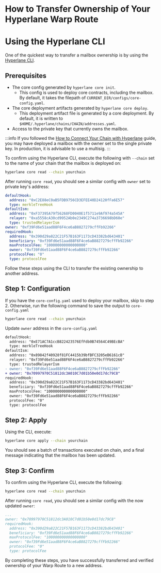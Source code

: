 # How to Transfer Ownership of Your Hyperlane Warp Route

# Using the Hyperlane CLI

One of the quickest way to transfer a mailbox ownership is by using the [Hyperlane CLI](https://docs.hyperlane.xyz/docs/reference/cli).

## Prerequisites

- The core config generated by `hyperlane core init`.
    - This config is used to deploy core contracts, including the mailbox. By default, it takes the filepath of `CURRENT_DIR/configs/core-config.yaml`.
- The core deployment artifacts generated by `hyperlane core deploy`.
    - This deployment artifact file is generated by a core deployment. By default, it is written to `$HOME/.hyperlane/chains/CHAIN/addresses.yaml`.
- Access to the private key that currently owns the mailbox.

:::info
If you followed the [How to Connect Your Chain with Hyperlane](/docs/deploy-hyperlane) guide, you may have deployed a mailbox with the owner set to the single private key. In production, it is advisable to use a multisig.
:::

To confirm using the Hyperlane CLI, execute the following with `--chain` set to the name of your chain that the mailbox is deployed on:

```bash
hyperlane core read --chain yourchain
```

After running `core read`, you should see a similar config with `owner` set to private key's address:

```yaml {8}
defaultHook:
  address: "0xC2E88eC0aB5FDB9756CD3EFEE40D24120fFa6E57"
  type: merkleTreeHook
defaultIsm:
  address: "0xF37395A79f56268FD0040E1f5711e9Af974a545A"
  relayer: "0xa5558cA30cd9952Ab0e2349C274a3736698bD60e"
  type: trustedRelayerIsm
owner: "0xf39Fd6e51aad88F6F4ce6aB8827279cffFb92266"
requiredHook:
  address: "0x390d29a822C21F57B163F1173cD43382bd643401"
  beneficiary: "0xf39Fd6e51aad88F6F4ce6aB8827279cffFb92266"
  maxProtocolFee: "100000000000000000"
  owner: "0xf39Fd6e51aad88F6F4ce6aB8827279cffFb92266"
  protocolFee: "0"
  type: protocolFee
```

Follow these steps using the CLI to transfer the existing ownership to another address.

## Step 1: Configuration

If you have the `core-config.yaml` used to deploy your mailbox, skip to step 2. Otherwise, run the following command to save the output to `core-config.yaml` 

```bash
hyperlane core read --chain yourchain
```

Update `owner` address in the `core-config.yaml`

```diff title="core-config.yaml"
defaultHook:
  address: "0xE71AC7A1ccB822423576EfFdb0B74564C49BEcBA"
  type: merkleTreeHook
defaultIsm:
  address: "0x89842f40928f81FC4415b39bfBFC3205eB6161cB"
  relayer: "0xf39Fd6e51aad88F6F4ce6aB8827279cffFb92266"
  type: trustedRelayerIsm
- owner: "0xf39Fd6e51aad88F6F4ce6aB8827279cffFb92266"
+ owner: "0x70997970C51812dc3A010C7d01b50e0d17dc79C8"
requiredHook:
  address: "0x390d29a822C21F57B163F1173cD43382bd643401"
  beneficiary: "0xf39Fd6e51aad88F6F4ce6aB8827279cffFb92266"
  maxProtocolFee: "100000000000000000"
  owner: "0xf39Fd6e51aad88F6F4ce6aB8827279cffFb92266"
  protocolFee: "0"
  type: protocolFee
```

## Step 2: Apply

Using the CLI, execute:

```bash
hyperlane core apply --chain yourchain
```

You should see a batch of transactions executed on chain, and a final message indicating that the mailbox has been updated.

## Step 3: Confirm

To confirm using the Hyperlane CLI, execute the following:

```bash
hyperlane core read --chain yourchain
```

After running `core read`, you should see a similar config with the now updated `owner`:

```yaml
...
owner: "0x70997970C51812dc3A010C7d01b50e0d17dc79C8"
requiredHook:
  address: "0x390d29a822C21F57B163F1173cD43382bd643401"
  beneficiary: "0xf39Fd6e51aad88F6F4ce6aB8827279cffFb92266"
  maxProtocolFee: "100000000000000000"
  owner: "0xf39Fd6e51aad88F6F4ce6aB8827279cffFb92266"
  protocolFee: "0"
  type: protocolFee
```

By completing these steps, you have successfully transferred and verified ownership of your Warp Route to a new address.
